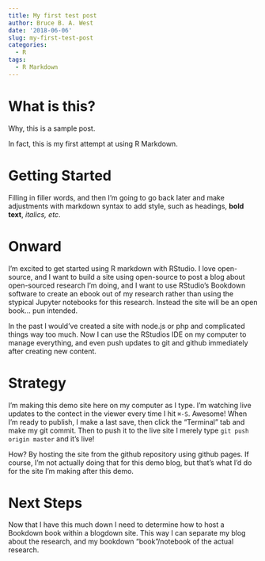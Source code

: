 ```yaml
---
title: My first test post
author: Bruce B. A. West
date: '2018-06-06'
slug: my-first-test-post
categories:
  - R
tags:
  - R Markdown
---
```


# What is this? 
Why, this is a sample post. 

In fact, this is my first attempt at using R Markdown. 

# Getting Started

Filling in filler words, and then I'm going to go back later and make adjustments with markdown syntax to add style, such as headings, **bold text**, *italics, etc*.

# Onward

I'm excited to get started using R markdown with RStudio. I love open-source, and I want to build a site using open-source to post a blog about open-sourced research I'm doing, and I want to use RStudio's Bookdown software to create an ebook out of my research rather than using the stypical Jupyter notebooks for this research. Instead the site will be an open book... pun intended. 

In the past I would've created a site with node.js or php and complicated things way too much. Now I can use the RStudios IDE on my computer to manage everything, and even push updates to git and github immediately after creating new content.

# Strategy

I'm making this demo site here on my computer as I type. 
I'm watching live updates to the contect in the viewer every time I hit `⌘-S`. Awesome! 
When I'm ready to publish, I make a last save, then click the "Terminal" tab and make my git commit.
Then to push it to the live site I merely type `git push origin master` and it's live! 

How? By hosting the site from the github repository using github pages. If course, I'm not actually doing that for this demo blog, but that's what I'd do for the site I'm making after this demo. 


# Next Steps

Now that I have this much down I need to determine how to host a Bookdown book within a blogdown site. This way I can separate my blog about the research, and my bookdown "book"/notebook of the actual research. 
